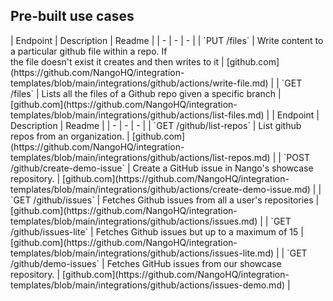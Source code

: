 
## Pre-built use cases

<AccordionGroup>


<Accordion title="Files">
| Endpoint | Description | Readme |
| - | - | - |
| `PUT /files` | Write content to a particular github file within a repo. If<br />the file doesn't exist it creates and then writes to it | [github.com](https://github.com/NangoHQ/integration-templates/blob/main/integrations/github/actions/write-file.md) |
| `GET /files` | Lists all the files of a Github repo given a specific branch | [github.com](https://github.com/NangoHQ/integration-templates/blob/main/integrations/github/actions/list-files.md) |
</Accordion>


<Accordion title="Others">
| Endpoint | Description | Readme |
| - | - | - |
| `GET /github/list-repos` | List github repos from an organization. | [github.com](https://github.com/NangoHQ/integration-templates/blob/main/integrations/github/actions/list-repos.md) |
| `POST /github/create-demo-issue` | Create a GitHub issue in Nango's showcase repository. | [github.com](https://github.com/NangoHQ/integration-templates/blob/main/integrations/github/actions/create-demo-issue.md) |
| `GET /github/issues` | Fetches Github issues from all a user's repositories | [github.com](https://github.com/NangoHQ/integration-templates/blob/main/integrations/github/actions/issues.md) |
| `GET /github/issues-lite` | Fetches Github issues but up to a maximum of 15 | [github.com](https://github.com/NangoHQ/integration-templates/blob/main/integrations/github/actions/issues-lite.md) |
| `GET /github/demo-issues` | Fetches GitHub issues from our showcase repository. | [github.com](https://github.com/NangoHQ/integration-templates/blob/main/integrations/github/actions/issues-demo.md) |
</Accordion>

</AccordionGroup>
